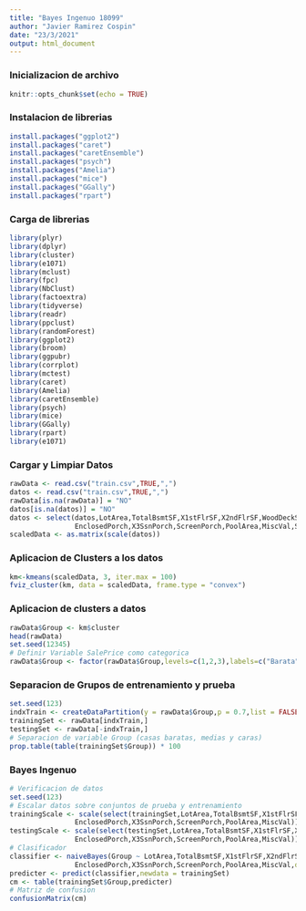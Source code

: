 ---
title: "Bayes Ingenuo 18099"
author: "Javier Ramirez Cospin"
date: "23/3/2021"
output: html_document
---
### Inicializacion de archivo
```{r setup, include=FALSE}
knitr::opts_chunk$set(echo = TRUE)
```
### Instalacion de librerias
``` {r }
install.packages("ggplot2")
install.packages("caret")
install.packages("caretEnsemble")
install.packages("psych")
install.packages("Amelia")
install.packages("mice")
install.packages("GGally")
install.packages("rpart")
```
### Carga de librerias
``` {r }
library(plyr)
library(dplyr)
library(cluster)
library(e1071)
library(mclust)
library(fpc)
library(NbClust)
library(factoextra)
library(tidyverse)
library(readr)
library(ppclust)
library(randomForest)
library(ggplot2)
library(broom)
library(ggpubr)
library(corrplot)
library(mctest)
library(caret)
library(Amelia)
library(caretEnsemble)
library(psych)
library(mice)
library(GGally)
library(rpart)
library(e1071)
```
### Cargar y Limpiar Datos
``` {r }
rawData <- read.csv("train.csv",TRUE,",")
datos <- read.csv("train.csv",TRUE,",")
rawData[is.na(rawData)] = "NO"
datos[is.na(datos)] = "NO"
datos <- select(datos,LotArea,TotalBsmtSF,X1stFlrSF,X2ndFlrSF,WoodDeckSF,OpenPorchSF,
                EnclosedPorch,X3SsnPorch,ScreenPorch,PoolArea,MiscVal,SalePrice)
scaledData <- as.matrix(scale(datos))
```
### Aplicacion de Clusters a los datos
``` {r }
km<-kmeans(scaledData, 3, iter.max = 100)
fviz_cluster(km, data = scaledData, frame.type = "convex")
```
### Aplicacion de clusters a datos
``` {r }
rawData$Group <- km$cluster
head(rawData)
set.seed(12345)
# Definir Variable SalePrice como categorica
rawData$Group <- factor(rawData$Group,levels=c(1,2,3),labels=c("Barata","Media","Cara"))
```
### Separacion de Grupos de entrenamiento y prueba
``` {r }
set.seed(123)
indxTrain <- createDataPartition(y = rawData$Group,p = 0.7,list = FALSE)
trainingSet <- rawData[indxTrain,]
testingSet <- rawData[-indxTrain,]
# Separacion de variable Group (casas baratas, medias y caras)
prop.table(table(trainingSet$Group)) * 100
```
### Bayes Ingenuo
``` {r }
# Verificacion de datos
set.seed(123)
# Escalar datos sobre conjuntos de prueba y entrenamiento
trainingScale <- scale(select(trainingSet,LotArea,TotalBsmtSF,X1stFlrSF,X2ndFlrSF,WoodDeckSF,OpenPorchSF,
                EnclosedPorch,X3SsnPorch,ScreenPorch,PoolArea,MiscVal))
testingScale <- scale(select(testingSet,LotArea,TotalBsmtSF,X1stFlrSF,X2ndFlrSF,WoodDeckSF,OpenPorchSF,
                EnclosedPorch,X3SsnPorch,ScreenPorch,PoolArea,MiscVal))
# Clasificador
classifier <- naiveBayes(Group ~ LotArea,TotalBsmtSF,X1stFlrSF,X2ndFlrSF,WoodDeckSF,OpenPorchSF,
                EnclosedPorch,X3SsnPorch,ScreenPorch,PoolArea,MiscVal,data = testingSet)
predicter <- predict(classifier,newdata = trainingSet)
cm <- table(trainingSet$Group,predicter)
# Matriz de confusion
confusionMatrix(cm)
```

